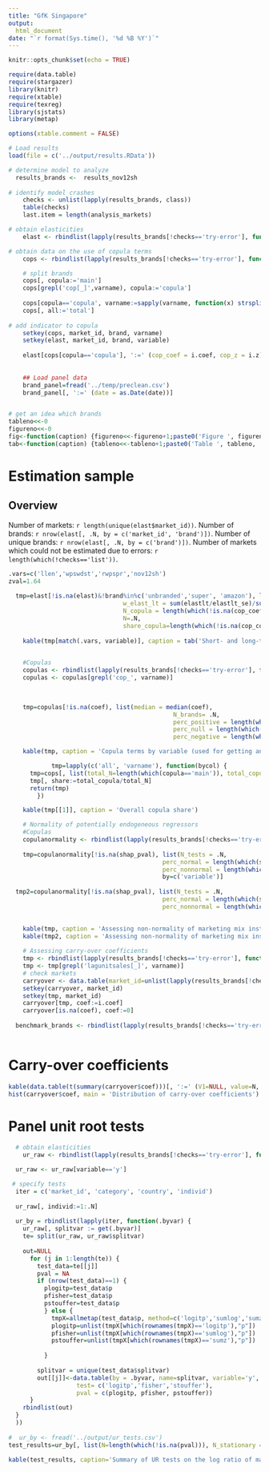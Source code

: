 ```yaml
---
title: "GfK Singapore"
output:
  html_document
date: "`r format(Sys.time(), '%d %B %Y')`"
---
```


```r
knitr::opts_chunk$set(echo = TRUE)

require(data.table)
require(stargazer)
library(knitr)
require(xtable)
require(texreg)
library(sjstats)
library(metap)

options(xtable.comment = FALSE)

# Load results
load(file = c('../output/results.RData'))

# determine model to analyze
  results_brands <-  results_nov12sh 
  
# identify model crashes
	checks <- unlist(lapply(results_brands, class))
	table(checks)
	last.item = length(analysis_markets)

# obtain elasticities
	elast <- rbindlist(lapply(results_brands[!checks=='try-error'], function(x) x$elast))

# obtain data on the use of copula terms 
	cops <- rbindlist(lapply(results_brands[!checks=='try-error'], function(x) data.table(x$model@coefficients)[!grepl('lagunitsales_sh|dum|trend', varname)&!grepl('quarter', brand), c('varname', 'market_id', 'brand', 'coef','z'),with=F]))

	# split brands
	cops[, copula:='main']
	cops[grepl('cop[_]',varname), copula:='copula']
	
	cops[copula=='copula', varname:=sapply(varname, function(x) strsplit(x, '[_]')[[1]][2])]
	cops[, all:='total']
	
# add indicator to copula
	setkey(cops, market_id, brand, varname)
	setkey(elast, market_id, brand, variable)
	
	elast[cops[copula=='copula'], ':=' (cop_coef = i.coef, cop_z = i.z)]
	
	
	## Load panel data
	brand_panel=fread('../temp/preclean.csv')
	brand_panel[, ':=' (date = as.Date(date))]


# get an idea which brands
tableno<<-0
figureno<<-0
fig<-function(caption) {figureno<<-figureno+1;paste0('Figure ', figureno, ': ', caption)}
tab<-function(caption) {tableno<<-tableno+1;paste0('Table ', tableno, ': ', caption)}
```

# Estimation sample

## Overview

Number of markets: `r length(unique(elast$market_id))`.
Number of brands: `r nrow(elast[, .N, by = c('market_id', 'brand')])`.
Number of unique brands: `r nrow(elast[, .N, by = c('brand')])`.
Number of markets which could not be estimated due to errors: `r length(which(!checks=='list'))`.

```r

.vars=c('llen','wpswdst','rwpspr','nov12sh')
zval=1.64
	
  tmp=elast[!is.na(elast)&!brand%in%c('unbranded','super', 'amazon'), list(w_elast_st = sum(elast/elast_se)/sum(1/elast_se), 
                                w_elast_lt = sum(elastlt/elastlt_se)/sum(1/elastlt_se),
                                N_copula = length(which(!is.na(cop_coef))),
                                N=.N,
                                share_copula=length(which(!is.na(cop_coef)))/.N), by=c('variable')]
  
	kable(tmp[match(.vars, variable)], caption = tab('Short- and long-term elasticities by variable, excluding unbranded, super, and amazon (significance tested at p<.1 (z >= 1.64).'))

	
	#Copulas
	copulas <- rbindlist(lapply(results_brands[!checks=='try-error'], function(x) x$model@coefficients))
	copulas <- copulas[grepl('cop_', varname)]
	

		
	tmp=copulas[!is.na(coef), list(median = median(coef), 
											  N_brands= .N, 
											  perc_positive = length(which(z>=(zval)))/.N, 
											  perc_null = length(which(abs(z)<zval))/.N, 
											  perc_negative = length(which(z<=(-zval)))/.N), by=c('varname')]

	kable(tmp, caption = 'Copula terms by variable (used for getting an understanding about significance)')

			tmp=lapply(c('all', 'varname'), function(bycol) {
	  tmp=cops[, list(total_N=length(which(copula=='main')), total_copula=length(which(copula=='copula'))), by= bycol]
	  tmp[, share:=total_copula/total_N]
	  return(tmp)
	  	})

	kable(tmp[[1]], caption = 'Overall copula share')

	# Normality of potentially endogeneous regressors
	#Copulas
	copulanormality <- rbindlist(lapply(results_brands[!checks=='try-error'], function(x) x$cop_nonnormal))
	
	tmp=copulanormality[!is.na(shap_pval), list(N_tests = .N,
	                                       perc_normal = length(which(shap_pval>.1))/.N,
	                                       perc_nonnormal = length(which(shap_pval<=.1))/.N),
	                                       by=c('variable')]
	
  tmp2=copulanormality[!is.na(shap_pval), list(N_tests = .N,
	                                       perc_normal = length(which(shap_pval>.1))/.N,
	                                       perc_nonnormal = length(which(shap_pval<=.1))/.N)]
	

	kable(tmp, caption = 'Assessing non-normality of marketing mix instruments (by variable)')
	kable(tmp2, caption = 'Assessing non-normality of marketing mix instruments (collapsed)')
	
	# Assessing carry-over coefficients
	tmp <- rbindlist(lapply(results_brands[!checks=='try-error'], function(x) x$model@coefficients))
	tmp <- tmp[grepl('lagunitsales[_]', varname)]
	# check markets
	carryover <- data.table(market_id=unlist(lapply(results_brands[!checks=='try-error'], function(x) x$market_id)))
	setkey(carryover, market_id)
	setkey(tmp, market_id)
	carryover[tmp, coef:=i.coef]
	carryover[is.na(coef), coef:=0]
	
  benchmark_brands <- rbindlist(lapply(results_brands[!checks=='try-error'], function(x) data.table(market_id=unique(x$specs$market_id), benchmarkbrand = x$benchmark_brand)))
	
```

# Carry-over coefficients
```r
kable(data.table(t(summary(carryover$coef)))[, ':=' (V1=NULL, value=N, N=NULL)], caption = "Distribution of carry-over coefficients",col.names = NA)
hist(carryover$coef, main = 'Distribution of carry-over coefficients')
```	
	

# Panel unit root tests

```r

  
  # obtain elasticities
	ur_raw <- rbindlist(lapply(results_brands[!checks=='try-error'], function(x) x$adf_sur))

  ur_raw <- ur_raw[variable=='y']

 # specify tests
  iter = c('market_id', 'category', 'country', 'individ')
  
  ur_raw[, individ:=1:.N]
  
  ur_by = rbindlist(lapply(iter, function(.byvar) {
    ur_raw[, splitvar := get(.byvar)]
    te= split(ur_raw, ur_raw$splitvar)
      
    out=NULL
      for (j in 1:length(te)) {
        test_data=te[[j]]
        pval = NA
        if (nrow(test_data)==1) {
          plogitp=test_data$p
          pfisher=test_data$p
          pstouffer=test_data$p
          } else {
            tmpX=allmetap(test_data$p, method=c('logitp','sumlog','sumz'))
            plogitp=unlist(tmpX[which(rownames(tmpX)=='logitp'),"p"])
            pfisher=unlist(tmpX[which(rownames(tmpX)=='sumlog'),"p"])
            pstouffer=unlist(tmpX[which(rownames(tmpX)=='sumz'),"p"])
            
          }
        
        splitvar = unique(test_data$splitvar)
        out[[j]]<-data.table(by = .byvar, name=splitvar, variable='y', 
                   test= c('logitp','fisher','stouffer'),
                   pval = c(plogitp, pfisher, pstouffer))
      }
    rbindlist(out)
  }
  ))
  
#  ur_by <- fread('../output/ur_tests.csv')
test_results=ur_by[, list(N=length(which(!is.na(pval))), N_stationary = length(which(pval<=.1)), N_UR = length(which(pval>.1))), by = c('by','test')]

kable(test_results, caption='Summary of UR tests on the log ratio of market shares')
```
